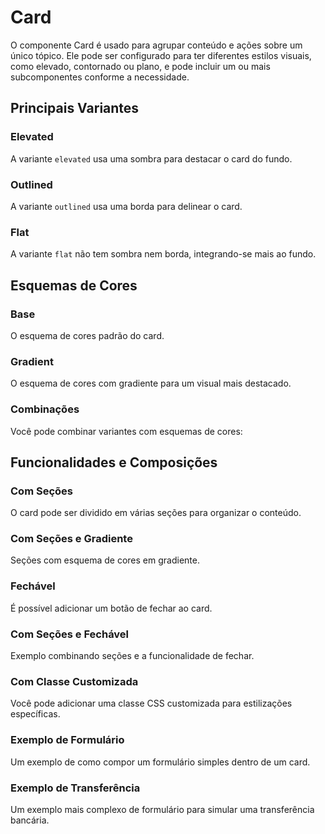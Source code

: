 
<Meta of={CardStories} />

# Card

O componente Card é usado para agrupar conteúdo e ações sobre um único tópico.
Ele pode ser configurado para ter diferentes estilos visuais, como elevado, contornado ou plano,
e pode incluir um ou mais subcomponentes conforme a necessidade.

<Primary />

<Controls />

## Principais Variantes

### Elevated

A variante `elevated` usa uma sombra para destacar o card do fundo.

<Canvas of={CardStories.Elevated} />

### Outlined

A variante `outlined` usa uma borda para delinear o card.

<Canvas of={CardStories.Outlined} />

### Flat

A variante `flat` não tem sombra nem borda, integrando-se mais ao fundo.

<Canvas of={CardStories.Flat} />

## Esquemas de Cores

### Base

O esquema de cores padrão do card.

<Canvas of={CardStories.Elevated} />

### Gradient

O esquema de cores com gradiente para um visual mais destacado.

<Canvas of={CardStories.GradientCard} />

### Combinações

Você pode combinar variantes com esquemas de cores:

<Canvas of={CardStories.GradientOutlined} />

## Funcionalidades e Composições

### Com Seções

O card pode ser dividido em várias seções para organizar o conteúdo.

<Canvas of={CardStories.WithSections} />

### Com Seções e Gradiente

Seções com esquema de cores em gradiente.

<Canvas of={CardStories.GradientWithSections} />

### Fechável

É possível adicionar um botão de fechar ao card.

<Canvas of={CardStories.Closable} />

### Com Seções e Fechável

Exemplo combinando seções e a funcionalidade de fechar.

<Canvas of={CardStories.CardWithSectionsAndClose} />

### Com Classe Customizada

Você pode adicionar uma classe CSS customizada para estilizações específicas.

<Canvas of={CardStories.CustomClassName} />

### Exemplo de Formulário

Um exemplo de como compor um formulário simples dentro de um card.

<Canvas of={CardStories.FormCard} />

### Exemplo de Transferência

Um exemplo mais complexo de formulário para simular uma transferência bancária.

<Canvas of={CardStories.TransferCard} />
